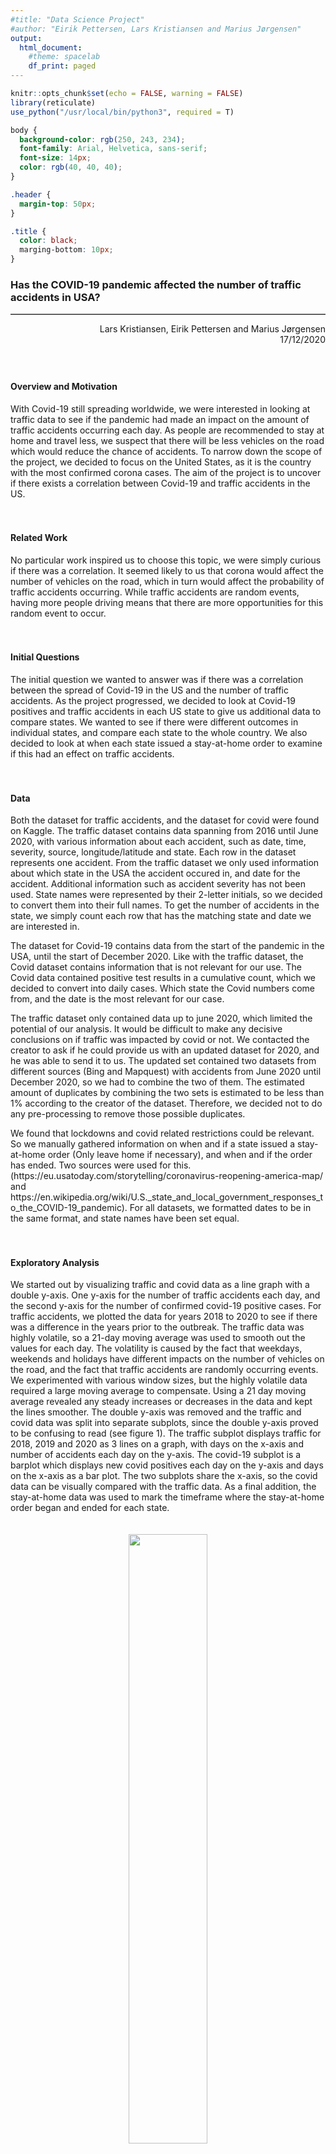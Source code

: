 ```yaml
---
#title: "Data Science Project"
#author: "Eirik Pettersen, Lars Kristiansen and Marius Jørgensen"
output:
  html_document:
    #theme: spacelab
    df_print: paged
---
```


```r
knitr::opts_chunk$set(echo = FALSE, warning = FALSE)
library(reticulate)
use_python("/usr/local/bin/python3", required = T)
```


```css


body {
  background-color: rgb(250, 243, 234);
  font-family: Arial, Helvetica, sans-serif;
  font-size: 14px;
  color: rgb(40, 40, 40);
}

.header {
  margin-top: 50px;
}

.title {
  color: black;
  marging-bottom: 10px;
}

```


<div class="header">
  <h3>Has the COVID-19 pandemic affected the number of traffic accidents in USA?</h3>
  <hr style="border-top: 1px solid rgb(180, 180, 180);" />
  <p style="text-align: right;">
  Lars Kristiansen, Eirik Pettersen and Marius Jørgensen
  <br />
  17/12/2020
  </p>
</div>


```python


```

<div style="height: 10px;"></div>
<h4 class="title">Overview and Motivation</h4>
<p>
With Covid-19 still spreading worldwide, we were interested in looking at traffic data to see if the pandemic had made an impact on the amount of traffic accidents occurring each day. As people are recommended to stay at home and travel less, we suspect that there will be less vehicles on the road which would reduce the chance of accidents.  To narrow down the scope of the project, we decided to focus on the United States, as it is the country with the most confirmed corona cases. The aim of the project is to uncover if there exists a correlation between Covid-19 and traffic accidents in the US.
</p>

<div style="height: 20px;"></div>
<h4 class="title">Related Work</h4>
<p>
No particular work inspired us to choose this topic, we were simply curious if there was a correlation. It seemed likely to us that corona would affect the number of vehicles on the road, which in turn would affect the probability of traffic accidents occurring. While traffic accidents are random events, having more people driving means that there are more opportunities for this random event to occur.
</p>


<div style="height: 20px;"></div>
<h4 class="title">Initial Questions</h4>
<p>
The initial question we wanted to answer was if there was a correlation between the spread of Covid-19 in the US and the number of traffic accidents. As the project progressed, we decided to look at Covid-19 positives and traffic accidents in each US state to give us additional data to compare states. We wanted to see if there were different outcomes in individual states, and compare each state to the whole country. We also decided to look at when each state issued a stay-at-home order to examine if this had an effect on traffic accidents.
</p>


<div style="height: 20px;"></div>
<h4 class="title">Data</h4>
<p>
Both the dataset for traffic accidents, and the dataset for covid were found on Kaggle. The traffic dataset contains data spanning from 2016 until June 2020, with various information about each accident, such as date, time, severity, source, longitude/latitude and state.  Each row in the dataset represents one accident. From the traffic dataset we only used information about which state in the USA the accident occured in, and date for the accident. Additional information such as accident severity has not been used. State names were represented by their 2-letter initials, so we decided to convert them into their full names. To get the number of accidents in the state, we simply count each row that has the matching state and date we are interested in.
</p>
<p>
The dataset for Covid-19 contains data from the start of the pandemic in the USA, until the start of December 2020. Like with the traffic dataset, the Covid dataset contains information that is not relevant for our use. The Covid data contained positive test results in a cumulative count, which we decided to convert into daily cases. Which state the Covid numbers come from, and the date is the most relevant for our case.
</p>
<p>
 The traffic dataset only contained data up to june 2020, which limited the potential of our analysis. It would be difficult to make any decisive conclusions on if traffic was impacted by covid or not. We contacted the creator to ask if he could provide us with an updated dataset for 2020, and he was able to send it to us. The updated set contained two datasets from different sources (Bing and Mapquest) with accidents from June 2020 until December 2020, so we had to combine the two of them. The estimated amount of duplicates by combining the two sets is estimated to be less than 1% according to the creator of the dataset. Therefore, we decided not to do any pre-processing to remove those possible duplicates. 
</p>
<p>
We found that lockdowns and covid related restrictions could be relevant. So we manually gathered information on when and if a state issued a stay-at-home order (Only leave home if necessary), and when and if the order has ended. Two sources were used for this. (https://eu.usatoday.com/storytelling/coronavirus-reopening-america-map/ and https://en.wikipedia.org/wiki/U.S._state_and_local_government_responses_to_the_COVID-19_pandemic). For all datasets, we formatted dates to be in the same format, and state names have been set equal.
</p>

<div style="height: 20px;"></div>
<h4 class="title">Exploratory Analysis</h4>
<p>
We started out by visualizing traffic and covid data as a line graph with a double y-axis. One y-axis for the number of traffic accidents each day, and the second y-axis for the number of confirmed covid-19 positive cases. For traffic accidents, we plotted the data for years 2018 to 2020 to see if there was a difference in the years prior to the outbreak. The traffic data was highly volatile, so a 21-day moving average was used to smooth out the values for each day. The volatility is caused by the fact that weekdays, weekends and holidays have different impacts on the number of vehicles on the road, and the fact that traffic accidents are randomly occurring events. We experimented with various window sizes, but the highly volatile data required a large moving average to compensate. Using a 21 day moving average revealed any steady increases or decreases in the data and kept the lines smoother. The double y-axis was removed and the traffic and covid data was split into separate subplots, since the double y-axis proved to be confusing to read (see figure 1). The traffic subplot displays traffic for 2018, 2019 and 2020 as 3 lines on a graph, with days on the x-axis and number of accidents each day on the y-axis. The covid-19 subplot is a barplot which displays new covid positives each day on the y-axis and days on the x-axis as a bar plot. The two subplots share the x-axis, so the covid data can be visually compared with the traffic data. As a final addition, the stay-at-home data was used to mark the timeframe where the stay-at-home order began and ended for each state.
</p>

<div style="height: 20px;"></div>
<center>
![](../figures/old.png){width=50%}
</center>
<p style="text-align: center; margin-top: 10px;"><strong>Figure 1:</strong> A plot of New York with the original double y-axis design.</p>


<div style="height: 20px;"></div>
<h4 class="title">Final Analysis</h4>

<h5 class="title">USA</h5>
<p>
Traffic accidents start out noticeably higher than previous years even before Covid-19 reaches the country. Previous years started with around 2200 accidents a day, while the year 2020 had around 2900 accidents a day. The numbers stay stable until the middle of May this year, where accidents start to rise while previous years slowly descend. The first Covid-19 positive case was registered in the middle of March, but at this time there does not seem to be any noticeable change in traffic for 2020. Traffic starts dropping from almost 3600 a day to 2100 a day around the middle of July, where infections reach a new record peak in the US. As corona starts to slightly slow down its infection rate in august/september, the traffic accident rate for 2020 starts to steadily increase. However, this pattern from august to december in 2020 seems to match the pattern from previous years. Corona reaches an all-time peak in december, but the traffic accident rate still matches previous years around this time.
</p>
![](../figures/USA.png)


<h5 class="title">California</h5>
<p>
Accidents in 2020 start out almost 3 times higher than previous years in the month of January. California issues a stay-at-home order in the middle of March, which is immediately followed by daily traffic accidents reducing from over 1000 occurrences daily to about 700 cases in early april. Covid-19 infection rate reaches a new peak around the middle of July, where traffic starts dropping from 900 to 350 accidents a day. From September to December the accident rate in 2020 and 2018 seems to be similar, with 2019 being the outlier.
</p>
![](../figures/California.png)


<h5 class="title">Texas</h5>
<p>
Rate of traffic accidents in 2020 reached the lowest it has ever been in the last 3 years during the stay-at-home order which lasted through April. Accidents were generally lower than the previous years until July where the patterns from each year starts to match. The traffic in 2020 does start to decrease below previous years in December, when Covid is on the rise.
</p>
![](../figures/Texas.png)

<h5 class="title">Florida</h5>
<p>
Traffic for all 3 years behaved in a similar pattern, with a slight reduction in accident rate for 2020 during the stay-at-home order which lasted from April to May. In June, accident numbers started to rise, while Covid-19 positives also began to rise. Covid-19 reached a peak of 15000 daily cases in the middle of July, and traffic accident occurrences are noticeably higher than previous years. In September, the accidents for 2020 starts to increase while 2018 and 2019 stays stable. Florida traffic in 2020 started out with a similar pattern as previous years, but after June begins, the accidents starts to noticeably become higher than 2018 and 2019.
</p>
![](../figures/Florida.png)

<h5 class="title">Illinois</h5>
<p>
During the stay-at-home order which lasted from mid March to June, traffic accidents for 2020 in Illinois seems to be increasing. In the middle of June, Covid-19 infection rate begins to slow down, but 2020 traffic keeps increasing until the beginning of July, making it twice as high compared to 2018 and 2019. The accident numbers begin to stabilize around August, but starts to increase again until it reaches a new peak around November. Covid-19 reaches a new peak in mid November, and traffic accidents around this time are about 2 times higher than previous years.
</p>
![](../figures/Illinois.png)


<h5 class="title">New York</h5>
<p>
The accident rate for 2020 starts out normal, but begins to increase around the stay-at-home order which lasted from mid March to mid May. Covid-19 infection rate begins to sharply increase around this time, but starts to calm down around May. In mid July, traffic accidents decrease to numbers which closely resemble previous years. Covid numbers begin to increase again around November, but the pattern for traffic accidents behave in a similar fashion to previous years.
</p>
![](../figures/New York.png)



<h5 class="title">Ohio</h5>
<p>
In Ohio, the number of traffic accidents in 2020 starts off in the same range as the two previous years. When the stay at home order starts, there is a huge increase in daily traffic accidents which keeps increasing in the stay at home period. In the start of July, one month after the stay at home period ended, the number of daily traffic accidents drops down to the same rate as the previous two years.
</p>
![](../figures/Ohio.png)

<h5 class="title">Pennsylvania</h5>
<p>
In Pennsylvania, the number of traffic accidents ranges from around 50 to 70 daily reported accidents throughout 2018 and 2019. However, in 2020 when the first Covid positives are reported, there is a huge increase in traffic accidents compared to the two previous years. Even during the stay at home order, the number of daily reported traffic accidents keeps increasing. From May 2020 to the start of December 2020 the number of traffic accidents has slowly decreased to now being in the same range as in the two previously reported years.
</p>
![](../figures/Pennsylvania.png)

<h5 class="title">Tennessee</h5>
<p>
In Tennessee, there is clear correlation between the number of traffic accidents in 2018 and 2019. In 2020 the number of traffic accidents starts lower than the two previous years and decreases again during the stay at home period. After the stay-at-home period is over, as the number of Covid positives increases, the number of traffic accidents increases beyond the two previous years.
</p>
![](../figures/Tennessee.png)

<h5 class="title">Michigan</h5>
<p>
In Michigan, there seems to be some indication of a pattern for the number of traffic accidents throughout the last three years. The number of traffic accidents in 2020 started lower than the previous years before the first Covid positive is registered. The lowest number of traffic accidents the last three years is registered in the period of the stay-at-home order, which is an indication that there may be a correlation between the stay-at-home order period and the number of traffic accidents.
</p>
![](../figures/Michigan.png)



<h5 class="title">Georgia</h5>
<p>
By just looking at the traffic accidents in 2018, 2019 and 2020 there does not seem to be any clear correlation between the different years. All three years the daily traffic accidents ranges from around 50 to 80 daily reported traffic accidents. However, there seems to be a drop in traffic accidents in the stay at home order period having a couple of days in the middle of April with the lowest reported traffic accidents compared to the last two years.
</p>
![](../figures/Georgia.png)


<h4 class="title">Conclusion</h4>
<p>
Looking at the graphs from the US and the 10 states with the highest Covid-19 positive count, it is difficult to draw any decisive conclusions on if there is a correlation. While the number of traffic accidents are generally higher in 2020 than previous years, the numbers were already high before corona began spreading across the country. During the stay-at-home order, some states such as New York had a sharp increase in traffic accidents, while Texas had a sharp decrease. The accident numbers from state to state seem to be very different, it is hard to point out a clear pattern in each state. This may be a result of individual states handling the outbreak differently, and states having different population densities and road layouts. A state where more people normally use collective transport might get an increase in traffic accidents during the stay-at-home order, since people may feel discouraged to travel collectively and instead use their own private vehicle. If less people use collective transport, more cars are expected to be on the road, thus leading to a potential increase in traffic accidents during a stay-at-home order.
</p>

<div style="height: 40px;"></div>

<h4 class="title">Sources</h4>

* Kaggle
    * Covid-19 data:
        * https://www.kaggle.com/sudalairajkumar/Covid19-in-usa
        * Kaggle, COVID-19 in USA, last read 17/12/2020
    * US accidents:
        * https://www.kaggle.com/sobhanmoosavi/us-accidents
        * Kaggle, US Accidents, last read 17/12/2020
* Stay-at-home order
    * https://eu.usatoday.com/storytelling/coronavirus-reopening-america-map/
        * USA Today, COVID-19 restrictions, last read 17/12/2020
    * https://en.wikipedia.org/wiki/U.S._state_and_local_government_responses_to_the_COVID-19_pandemic
        * Wikipedia, U.S. state and local government responses to the COVID-19 pandemic , last read 17/12/2020
* Zip file with all datasets used in this analysis:
    * https://drive.google.com/file/d/1sK9ihAODzPqwQNuXjyRoBxhtHhEW_N-8/view?usp=sharing

<div style="height: 100px;"></div>